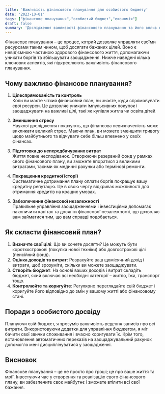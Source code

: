 ```yaml
---
title: 'Важливість фінансового планування для особистого бюджету'
date: '2023-10-01'
tags: ["фінансове планування","особистий бюджет","економія"]
draft: false
summary: 'Дослідження важливості фінансового планування та його вплив на управління особистими фінансами.'
---
```


Фінансове планування – це процес, котрий дозволяє управляти своїми ресурсами таким чином, щоб досягати бажаних цілей. Воно є невід'ємною частиною здорового фінансового життя, допомагаючи уникати боргів та збільшувати заощадження. Нижче наведені кілька ключових аспектів, які підкреслюють важливість фінансового планування.

## Чому важливо фінансове планування?

1. **Цілеспрямованість та контроль**  
   Коли ви маєте чіткий фінансовий план, ви знаєте, куди спрямовувати свої ресурси. Це дозволяє уникати імпульсивних покупок і заощаджувати на важливі цілі, такі як купівля житла чи освіта дітей.

2. **Зменшення стресу**  
   Наукові дослідження показують, що фінансова невизначеність може викликати великий стрес. Маючи план, ви можете зменшити тривогу щодо майбутнього та відчувати себе більш впевнено у своїх фінансах.

3. **Підготовка до непередбачуваних витрат**  
   Життя повне несподіванок. Створюючи резервний фонд у рамках свого фінансового плану, ви зможете впоратися з великими витратами, такими як медичні рахунки або термінові ремонти.

4. **Покращення кредитної історії**  
   Систематичне дотримання плану оплати боргів покращує вашу кредитну репутацію. Це в свою чергу відкриває можливості для отримання кредитів на кращих умовах.

5. **Забезпечення фінансової незалежності**  
   Правильне управління заощадженнями і інвестиціями допомагає накопичити капітал та досягти фінансової незалежності, що дозволяє вам займатися тим, що вам справді подобається.

## Як скласти фінансовий план?

1. **Визначте свої цілі**: Що ви хочете досягти? Це можуть бути короткострокові (покупка нової техніки) або довгострокові цілі (пенсійний фонд).
2. **Оцінка доходів та витрат**: Розрахуйте ваш щомісячний дохід і витрати, щоб зрозуміти, скільки ви можете заощаджувати.
3. **Створіть бюджет**: На основі ваших доходів і витрат складіть бюджет, який включає всі необхідні категорії – житло, їжа, транспорт тощо.
4. **Контролюйте та коригуйте**: Регулярно переглядайте свій бюджет і коригуйте його відповідно до змін у вашому житті або фінансовому стані.

## Поради з особистого досвіду

Плануючи свій бюджет, я зрозумів важливість ведення записів про всі витрати. Використовуючи додатки для управління бюджетом, я міг бачити свої звички споживання і вчасно коригувати їх. Крім того, встановлення автоматичних переказів на заощаджувальний рахунок допомогло мені дисциплінуватися у заощадженні.

## Висновок

Фінансове планування – це не просто про гроші; це про ваше життя та мрії. Інвестуючи час у створення та реалізацію свого фінансового плану, ви забезпечите своє майбутнє і зможете втілити всі свої бажання.
    